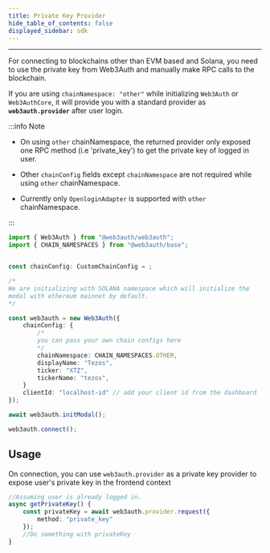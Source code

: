 ```yaml
---
title: Private Key Provider
hide_table_of_contents: false
displayed_sidebar: sdk
---
```


---

For connecting to blockchains other than EVM based and Solana, you need to use the private key from Web3Auth and manually make RPC calls to the
blockchain.

If you are using `chainNamespace: "other"` while initializing `Web3Auth` or `Web3AuthCore`, it will provide you with a standard provider as
**`web3auth.provider`** after user login.

:::info Note

- On using `other` chainNamespace, the returned provider only exposed one RPC method (i.e 'private_key') to get the private key of logged in user.

- Other `chainConfig` fields except `chainNamespace` are not required while using `other` chainNamespace.

- Currently only `OpenloginAdapter` is supported with `other` chainNamespace.

:::

```ts
import { Web3Auth } from "@web3auth/web3auth";
import { CHAIN_NAMESPACES } from "@web3auth/base";


const chainConfig: CustomChainConfig = ;

/*
We are initializing with SOLANA namespace which will initialize the
modal with ethereum mainnet by default.
*/

const web3auth = new Web3Auth({
    chainConfig: {
        /*
        you can pass your own chain configs here
        */
        chainNamespace: CHAIN_NAMESPACES.OTHER,
        displayName: "Tezos",
        ticker: "XTZ",
        tickerName: "tezos",
    }
    clientId: "localhost-id" // add your client id from the dashboard
});

await web3auth.initModal();

web3auth.connect();
```

## Usage

On connection, you can use `web3auth.provider` as a private key provider to expose user's private key in the frontend context

```ts
//Assuming user is already logged in.
async getPrivateKey() {
    const privateKey = await web3auth.provider.request({
        method: "private_key"
    });
    //Do something with privateKey
}
```
